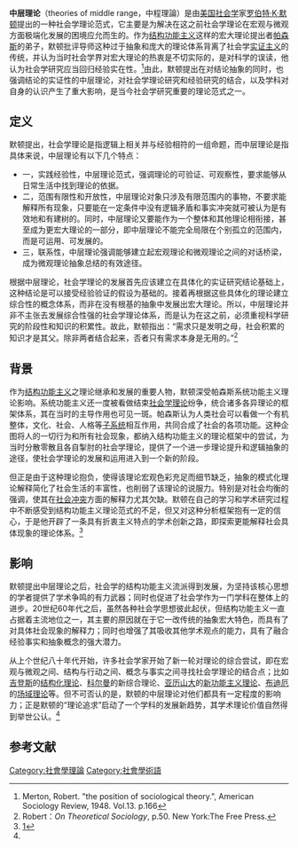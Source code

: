 {{non-free|time=2011-07-23T11:08:02+00:00}}
{{Sociology}}
'''中层理论'''（theories of middle range，中程理論）是由[[美国|美国]][[社会学|社会学]]家[[罗伯特·K·默顿|罗伯特·K·默顿]]提出的一种社会学理论范式，它主要是为解决在这之前社会学理论在宏观与微观方面极端化发展的困境应允而生的。作为[[结构功能主义|结构功能主义]]这样的宏大理论提出者[[帕森斯|帕森斯]]的弟子，默顿批评导师这种过于抽象和庞大的理论体系背离了社会学[[实证主义|实证主义]]的传统，并认为当时社会学界对宏大理论的热衷是不切实际的，是对科学的误读，他认为社会学研究应当回归经验实在性。<ref name="Merton"> Merton, Robert. "the position of sociological theory.", American Sociology Review, 1948. Vol.13. p.166</ref>由此，默顿提出在对结论抽象的同时，也强调结论的实证性的中层理论，对社会学理论研究和经验研究的结合，以及学科对自身的认识产生了重大影响，是当今社会学研究重要的理论范式之一。

==定义==
默顿提出，社会学理论是指逻辑上相关并与经验相符的一组命题，而中层理论是指{{quotation|介于日常研究中低层次的而又必须的操作假设与无所不包的系统化的统一理论之间的那类理论，而统一性的理论试图解释社会行为、社会组织和社会变迁中的一切观察到的一致性。|-[[Robert_K._Merton|Robert K. Merton]], ''On Theoretical Sociology'', p.39. New York:The Free Press |<ref name="Merton2"/>}}具体来说，中层理论有以下几个特点：
*一，实践经验性，中层理论范式，强调理论的可验证、可观察性，要求能够从日常生活中找到理论的依据。
*二，范围有限性和开放性，中层理论对象只涉及有限范围内的事物，不要求能解释所有现象，只要能在一定条件中没有逻辑矛盾和事实冲突就可被认为是有效地和有建树的。同时，中层理论又要能作为一个整体和其他理论相衔接，甚至成为更宏大理论的一部分，即中层理论不能完全局限在个别孤立的范围内，而是可运用、可发展的。
*三，联系性，中层理论强调能够建立起宏观理论和微观理论之间的对话桥梁，成为微观理论抽象总结的有效途径。
根据中层理论，社会学理论的发展首先应该建立在具体化的实证研究结论基础上，这种结论是可以接受经验验证的假设为基础的。接着再根据这些具体化的理论建立综合性的概念体系，而非在没有根基的抽象中发展出宏大理论。所以，中层理论并非不主张去发展综合性强的社会学理论体系，而是认为在这之前，必须重视科学研究的阶段性和知识的积累性。故此，默顿指出：“需求只是发明之母，社会积累的知识才是其父。除非两者结合起来，否者只有需求本身是无用的。”<ref name="Merton3">Robert：''On Theoretical Sociology'', p.50. New York:The Free Press.</ref>

==背景==
作为[[结构功能主义|结构功能主义]]之理论继承和发展的重要人物，默顿深受帕森斯系统功能主义理论影响。系统功能主义还一度被看做结束[[社会学理论|社会学理论]]纷争，统合诸多各异理论的框架体系，其在当时的主导作用也可见一斑。帕森斯认为人类社会可以看做一个有机整体，文化、社会、人格等[[子系统|子系统]]相互作用，共同合成了社会的各项功能。这种企图将人的一切行为和所有社会现象，都纳入结构功能主义的理论框架中的尝试，为当时分散零散且各自掣肘的社会学理论，提供了一个进一步理论提升和逻辑抽象的途径，使社会学理论的发展和运用进入到一个新的阶段。

但正是由于这种理论抱负，使得该理论宏观色彩充足而细节缺乏，抽象的模式化理论解释简化了社会生活的丰富性，也削弱了该理论的说服力。特别是对社会均衡的强调，使其在[[社会冲突|社会冲突]]方面的解释力尤其欠缺。默顿在自己的学习和学术研究过程中不断感受到结构功能主义理论范式的不足，但又对这种分析框架抱有一定的信心，于是他开辟了一条具有折衷主义特点的学术创新之路，即探索更能解释社会具体现象的理论体系。<ref name=hi01>[http://hi.baidu.com/%D0%C0%D0%C0%C8%CB%C0%E0/blog/item/9b9d201fb09f3ccba6866948.html]{{Dead link|date=2020年4月 |bot=InternetArchiveBot |fix-attempted=yes }}</ref>

==影响==
默顿提出中层理论之后，社会学的结构功能主义流派得到发展，为坚持该核心思想的学者提供了学术争鸣的有力武器；同时也促进了社会学作为一门学科在整体上的进步。20世纪60年代之后，虽然各种社会学思想彼此起伏，但结构功能主义一直占据着主流地位之一，其主要的原因就在于它一改传统的抽象宏大特色，而具有了对具体社会现象的解释力；同时也增强了其吸收其他学术观点的能力，具有了融合经验事实和抽象概念的强大潜力。

从上个世纪八十年代开始，许多社会学家开始了新一轮对理论的综合尝试，即在宏观与微观之间、结构与行动之间、概念与事实之间寻找社会学理论的结合点；比如[[吉登斯|吉登斯]]的[[结构化理论|结构化理论]]、[[科尔曼|科尔曼]]的新综合理论、[[亚历山大|亚历山大]]的[[新功能主义理论|新功能主义理论]]、[[布迪厄|布迪厄]]的[[场域理论|场域理论]]等。但不可否认的是，默顿的中层理论对他们都具有一定程度的影响力；正是默顿的“理论追求”启动了一个学科的发展新趋势，其学术理论价值自然得到举世公认。<ref name=hi01/>

==参考文献==
{{Cite book |author = Merton, Robert | title = On Theoretical Sociology | location = New York | publisher = The Free Press | pages =  39-50|ISBN =978-0029211502 }}
{{Reflist|refs=
<ref name=" Merton2">Merton, Robert.''On Theoretical Sociology''. The Free Press, p. 39.</ref>
}}

[[Category:社會學理論|Category:社會學理論]]
[[Category:社會學術語|Category:社會學術語]]